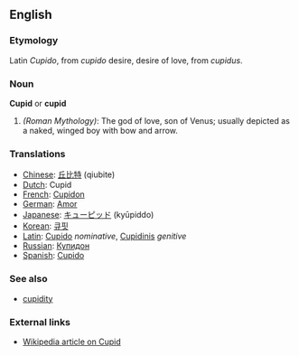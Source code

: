 ==English==

===Etymology===
Latin ''Cupido'', from ''cupido'' desire, desire of love, from ''cupidus''.

===Noun===
'''Cupid''' or '''cupid'''
#''(Roman Mythology)'': The god of love, son of Venus; usually depicted as a naked, winged boy with bow and arrow.

===Translations===
*[[Chinese]]: [[丘比特]] (qiubite)
*[[Dutch]]: Cupid
*[[French]]: [[Cupidon]]
*[[German]]: [[Amor]]
*[[Japanese]]: [[キューピッド]] (ky&#363;piddo)
*[[Korean]]: [[큐핏]]
*[[Latin]]: [[Cupido]] ''nominative'', [[Cupidinis]] ''genitive''
*[[Russian]]: [[Купидон]]
*[[Spanish]]: [[Cupido]]

===See also===
*[[cupidity]]

===External links===
*[[w:cupid|Wikipedia article on Cupid]]